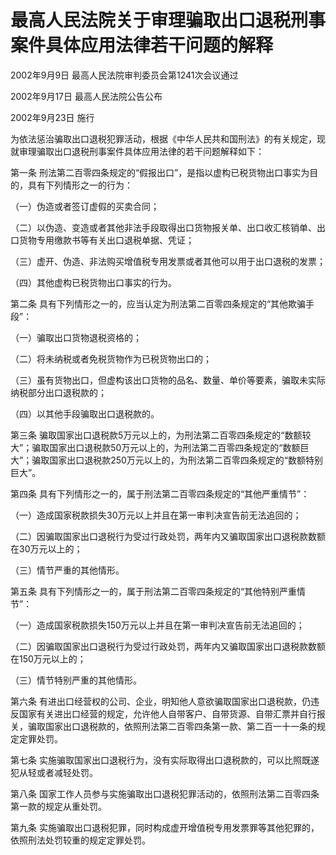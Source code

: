 # 最高人民法院关于审理骗取出口退税刑事案件具体应用法律若干问题的解释

2002年9月9日 最高人民法院审判委员会第1241次会议通过

2002年9月17日 最高人民法院公告公布

2002年9月23日 施行

  

为依法惩治骗取出口退税犯罪活动，根据《中华人民共和国刑法》的有关规定，现就审理骗取出口退税刑事案件具体应用法律的若干问题解释如下：

第一条 刑法第二百零四条规定的“假报出口”，是指以虚构已税货物出口事实为目的，具有下列情形之一的行为：

（一）伪造或者签订虚假的买卖合同；

（二）以伪造、变造或者其他非法手段取得出口货物报关单、出口收汇核销单、出口货物专用缴款书等有关出口退税单据、凭证；

（三）虚开、伪造、非法购买增值税专用发票或者其他可以用于出口退税的发票；

（四）其他虚构已税货物出口事实的行为。

第二条 具有下列情形之一的，应当认定为刑法第二百零四条规定的“其他欺骗手段”：

（一）骗取出口货物退税资格的；

（二）将未纳税或者免税货物作为已税货物出口的；

（三）虽有货物出口，但虚构该出口货物的品名、数量、单价等要素，骗取未实际纳税部分出口退税款的；

（四）以其他手段骗取出口退税款的。

第三条 骗取国家出口退税款5万元以上的，为刑法第二百零四条规定的“数额较大”；骗取国家出口退税款50万元以上的，为刑法第二百零四条规定的“数额巨大”；骗取国家出口退税款250万元以上的，为刑法第二百零四条规定的“数额特别巨大”。

第四条 具有下列情形之一的，属于刑法第二百零四条规定的“其他严重情节”：

（一）造成国家税款损失30万元以上并且在第一审判决宣告前无法追回的；

（二）因骗取国家出口退税行为受过行政处罚，两年内又骗取国家出口退税款数额在30万元以上的；

（三）情节严重的其他情形。

第五条 具有下列情形之一的，属于刑法第二百零四条规定的“其他特别严重情节”：

（一）造成国家税款损失150万元以上并且在第一审判决宣告前无法追回的；

（二）因骗取国家出口退税行为受过行政处罚，两年内又骗取国家出口退税款数额在150万元以上的；

（三）情节特别严重的其他情形。

第六条 有进出口经营权的公司、企业，明知他人意欲骗取国家出口退税款，仍违反国家有关进出口经营的规定，允许他人自带客户、自带货源、自带汇票并自行报关，骗取国家出口退税款的，依照刑法第二百零四条第一款、第二百一十一条的规定定罪处罚。

第七条 实施骗取国家出口退税行为，没有实际取得出口退税款的，可以比照既遂犯从轻或者减轻处罚。

第八条 国家工作人员参与实施骗取出口退税犯罪活动的，依照刑法第二百零四条第一款的规定从重处罚。

第九条 实施骗取出口退税犯罪，同时构成虚开增值税专用发票罪等其他犯罪的，依照刑法处罚较重的规定定罪处罚。